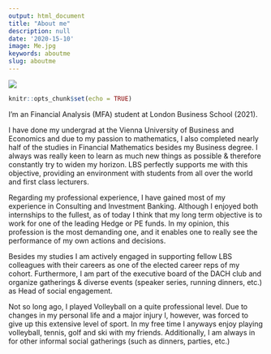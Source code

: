 ```yaml
---
output: html_document
title: "About me"
description: null
date: '2020-15-10'
image: Me.jpg
keywords: aboutme
slug: aboutme
---
```


![](Me.jpg)


```r
knitr::opts_chunk$set(echo = TRUE)
```

I’m an Financial Analysis (MFA) student at London Business School (2021). 

I have done my undergrad at the Vienna University of Business and Economics and due to my passion to mathematics, I also completed nearly half of the studies in Financial Mathematics besides my Business degree. I always was really keen to learn as much new things as possible & therefore constantly try to widen my horizon. LBS perfectly supports me with this objective, providing an environment with students from all over the world and first class lecturers. 

Regarding my professional experience, I have gained most of my experience in Consulting and Investment Banking. Although I enjoyed both internships to the fullest, as of today I think that my long term objective is to work for one of the leading Hedge or PE funds. In my opinion, this profession is the most demanding one, and it enables one to really see the performance of my own actions and decisions. 

Besides my studies I am actively engaged in supporting fellow LBS colleagues with their careers as one of the elected career reps of my cohort. Furthermore, I am part of the executive board of the DACH club and organize gatherings & diverse events (speaker series, running dinners, etc.) as Head of social engagement. 

Not so long ago, I played Volleyball on a quite professional level. Due to changes in my personal life and a major injury I, however, was forced to give up this extensive level of sport. In my free time I anyways enjoy playing volleyball, tennis, golf and ski with my friends. Additionally, I am always in for other informal social gatherings (such as dinners, parties, etc.)

